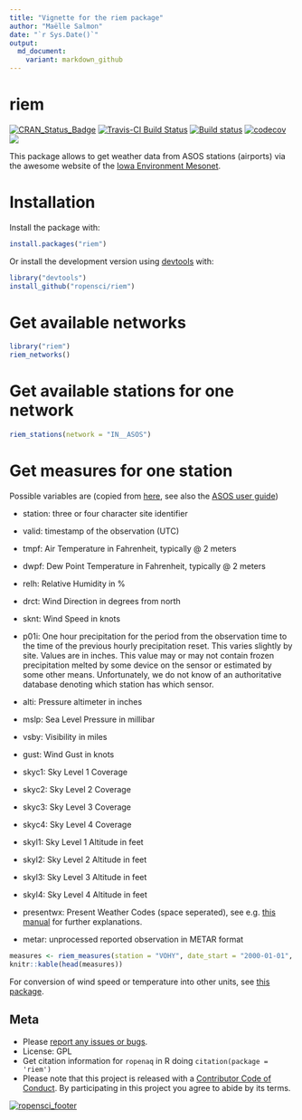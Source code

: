 ```yaml
---
title: "Vignette for the riem package"
author: "Maëlle Salmon"
date: "`r Sys.Date()`"
output:
  md_document:
    variant: markdown_github
---
```

riem
=============
[![CRAN_Status_Badge](http://www.r-pkg.org/badges/version/riem)](http://cran.r-project.org/package=riem)
[![Travis-CI Build Status](https://travis-ci.org/ropensci/riem.svg?branch=master)](https://travis-ci.org/ropensci/riem)
[![Build status](https://ci.appveyor.com/api/projects/status/jl8sxr77bi8jnqrm?svg=true)](https://ci.appveyor.com/project/ropensci/riem)
[![codecov](https://codecov.io/gh/ropensci/riem/branch/master/graph/badge.svg)](https://codecov.io/gh/ropensci/riem)
[![](https://badges.ropensci.org/39_status.svg)](https://github.com/ropensci/onboarding/issues/39)


This package allows to get weather data from ASOS stations (airports) via the awesome website of the [Iowa Environment Mesonet](https://mesonet.agron.iastate.edu/request/download.phtml?network=IN__ASOS).


# Installation

Install the package with:

```r
install.packages("riem")
```

Or install the development version using [devtools](https://github.com/hadley/devtools) with:

```r
library("devtools")
install_github("ropensci/riem")

```

# Get available networks

```r
library("riem")
riem_networks() 
```

# Get available stations for one network

```r
riem_stations(network = "IN__ASOS") 
```


# Get measures for one station

Possible variables are (copied from [here](https://mesonet.agron.iastate.edu/request/download.phtml), see also the [ASOS user guide](http://www.nws.noaa.gov/asos/pdfs/aum-toc.pdf))

* station: three or four character site identifier

* valid: timestamp of the observation (UTC)

* tmpf: Air Temperature in Fahrenheit, typically @ 2 meters

* dwpf: Dew Point Temperature in Fahrenheit, typically @ 2 meters

* relh: Relative Humidity in \%

* drct: Wind Direction in degrees from north

* sknt: Wind Speed in knots

* p01i: One hour precipitation for the period from the observation time to the time of the previous hourly precipitation reset. This varies slightly by site. Values are in inches. This value may or may not contain frozen precipitation melted by some device on the sensor or estimated by some other means. Unfortunately, we do not know of an authoritative database denoting which station has which sensor.

* alti: Pressure altimeter in inches

* mslp: Sea Level Pressure in millibar

* vsby: Visibility in miles

* gust: Wind Gust in knots

* skyc1: Sky Level 1 Coverage

* skyc2: Sky Level 2 Coverage

* skyc3: Sky Level 3 Coverage

* skyc4: Sky Level 4 Coverage

* skyl1: Sky Level 1 Altitude in feet

* skyl2: Sky Level 2 Altitude in feet

* skyl3: Sky Level 3 Altitude in feet

* skyl4: Sky Level 4 Altitude in feet

* presentwx: Present Weather Codes (space seperated), see e.g. [this manual](http://www.ofcm.gov/fmh-1/pdf/H-CH8.pdf) for further explanations.

* metar: unprocessed reported observation in METAR format

```r
measures <- riem_measures(station = "VOHY", date_start = "2000-01-01", date_end = "2016-04-22") 
knitr::kable(head(measures))
```

For conversion of wind speed or temperature into other units, see [this package](https://github.com/geanders/weathermetrics/).


## Meta

* Please [report any issues or bugs](https://github.com/ropenscilabs/riem/issues).
* License: GPL
* Get citation information for `ropenaq` in R doing `citation(package = 'riem')`
* Please note that this project is released with a [Contributor Code of Conduct](CONDUCT.md). By participating in this project you agree to abide by its terms.

[![ropensci_footer](http://ropensci.org/public_images/github_footer.png)](http://ropensci.org)
